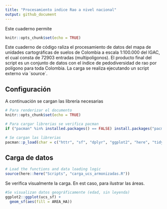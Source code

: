 ```yaml
---
title: "Procesamiento indice Rao a nivel nacional"
output: github_document
---
```


Este cuaderno permite 

```r
knitr::opts_chunk$set(echo = TRUE)
```

Este cuaderno de código raliza el procesamiento de datos del mapa de unidades cartográficas de suelos de Colombia a escala 1:100.000 del IGAC, el cual consta de 72903 entradas (multipoligonos). El producto final del script es un conjunto de datos con el índice de pedodiversidad de rao por polígono para toda Colombia. La carga se realiza ejecutando un script externo via ´source´.

## Configuración

A continuación se cargan las librería necesarias

```r

# Para renderizar el documento
knitr::opts_chunk$set(echo = TRUE)

# Para cargar librerias se verifica pacman
if ("pacman" %in% installed.packages() == FALSE) install.packages("pacman")

# Se cargan las librerias
pacman::p_load(char = c("httr", "sf", "dplyr", "ggplot2", "here", "tidyr", "stringr", "purrr", "SoilTaxonomy", "wesanderson"))

```

## Carga de datos

```r
# Load the functions and data loading logic
source(here::here("Scripts", "carga_ucs_armonizadas.R"))
```

Se verifica visualmente la carga. En est caso, para ilustrar las áreas.

```r

#Se visualizan datos geográficamente (edad, sin leyenda)
ggplot2::ggplot(ucs_sf) +
  geom_sf(aes(fill = AREA_HA)) 

```



























